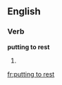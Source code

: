 ==English==

===Verb===
'''putting to rest'''

# {{present participle of|put to rest}}

[[fr:putting to rest]]
